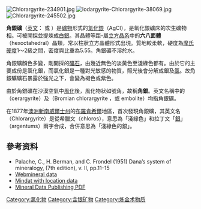 [[File:Chlorargyrite-234901.jpg|thumb]]
[[File:Iodargyrite-Chlorargyrite-38069.jpg|thumb]]
[[File:Chlorargyrite-245502.jpg|thumb]]

'''角銀礦'''（[[英文|英文]]：{{lang|en|Chlorargyrite}} 或 {{lang|en|Cerargyrite}}）是[[礦物|礦物]]形式的[[氯化銀|氯化銀]]（AgCl），是氧化銀礦床的次生礦物相。可被開採並提煉成[[銀|白銀]]。其晶體等距-屬[[立方晶系|立方晶系]]中的'''六八面體'''（hexoctahedral）晶類，常以柱狀立方晶體形式出現。質地較柔軟，硬度為[[摩氏硬度|摩氏硬度]]1〜2級之間，密度與比重為5.55。角銀礦不溶於水。

角銀礦顏色多變，剛開採的[[礦石|礦石]]，由幾近無色的淡黃色至淺綠色都有。由於它的主要成份是氯化銀，而氯化銀是一種對光敏感的物質，照光後會分解成銀及[[氯|氯]]。故角銀礦礦石暴露於強光之下，會變為褐色或紫色。

由於角銀礦在沙漠空氣中[[風化|風化]]後，風化物狀如號角，故稱'''角銀'''。英文名稱中的（cerargyrite）及（Bromian chlorargyrite ，或 embolite）均指角銀礦。

在1877年[[澳大利亞|澳洲]][[新南威爾士|新南威爾士州]]的[[布羅肯希爾_(新南威爾士州)|布羅肯希爾]]地區，首次發現角銀礦，其英文名（Chlorargyrite）是從希臘文（chloros），意思為「淺綠色」和拉丁文「[[銀|銀]]」（argentums）兩字合成，合併意思為「淺綠色的銀」。

== 參考资料 ==
{{reflist}}

* Palache, C., H. Berman, and C. Frondel (1951) Dana’s system of mineralogy, (7th edition), v. II, pp.11–15 
*[http://www.webmineral.com/data/Chlorargyrite.shtml Webmineral data] {{Wayback|url=http://www.webmineral.com/data/Chlorargyrite.shtml |date=20180112160035 }}
*[http://www.mindat.org/min-1014.html Mindat with location data] {{Wayback|url=http://www.mindat.org/min-1014.html |date=20210211065933 }}
*[http://rruff.geo.arizona.edu/doclib/hom/chlorargyrite.pdf Mineral Data Publishing PDF] {{Wayback|url=http://rruff.geo.arizona.edu/doclib/hom/chlorargyrite.pdf |date=20120204125122 }}

{{commonscat|Chlorargyrite}}

[[Category:氯化物|Category:氯化物]]
[[Category:含银矿物|Category:含银矿物]]
[[Category:炼金术物质|Category:炼金术物质]]